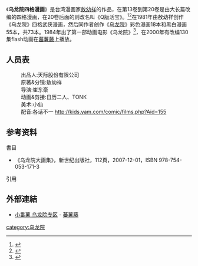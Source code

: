 {{expand|time=2014-11-06T10:07:18+00:00}}

《'''乌龙院四格漫画'''》是台湾漫画家[[敖幼祥|敖幼祥]]的作品，在第13卷到第20卷是由大长篇改编的四格漫画，在20卷后面的则改名叫《Q版活宝》。<ref>{{Cite web |url=http://yuedu.163.com/source/15208433dd274f858d59a9e6a035cb48_4 |title=存档副本 |access-date=2014-11-21 |archive-date=2014-11-29 |archive-url=https://web.archive.org/web/20141129085741/http://yuedu.163.com/source/15208433dd274f858d59a9e6a035cb48_4 |dead-url=no }}</ref><ref>{{cite web|url=http://www.readingtimes.com.tw/ReadingTimes/ProductPage.aspx?gp=productdetail&cid=rtft08(SellItems)&id=FT0811|title=時報悅讀:偷天換日(FT0811)──烏龍院精彩四格漫畫|website=www.readingtimes.com.tw|accessdate=2020-08-23|archive-date=2019-07-19|archive-url=https://web.archive.org/web/20190719160745/http://www.readingtimes.com.tw/ReadingTimes/ProductPage.aspx?gp=productdetail&cid=rtft08%28SellItems%29&id=FT0811|dead-url=no}}</ref>在1981年由敖幼祥创作《乌龙院》四格武侠漫画，然后同作者创作《[[烏龍院_(漫畫)|乌龙院]]》彩色漫画18本和黑白漫画55本，共73本。1984年出了第一部动画电影《乌龙院》<ref>{{cite web|url=http://reading.udn.com/v2/bookDesc.do?id=47142|title=udn讀書吧｜訊息頁|website=reading.udn.com|accessdate=2014-11-21|archive-date=2019-07-17|archive-url=https://web.archive.org/web/20190717173054/http://reading.udn.com/v2/bookDesc.do?id=47142|dead-url=no}}</ref>，在2000年有改编130集flash动画在[[蕃薯藤|蕃薯藤]]上播放。
==人员表==
:出品人:天际股份有限公司
:原著&分镜:敖幼祥
:导演:崔东豪
:动画&剪接:日历二人、TONK
:美术:小仙 
:配音:各话不一 http://kids.yam.com/comic/films.php?Aid=155 {{Wayback|url=http://kids.yam.com/comic/films.php?Aid=155 |date=20160305044727 }}
==参考资料==
;書目
*《乌龙院大画集》，新世纪出版社，112頁，2007-12-01，ISBN 978-754-053-171-3

;引用
{{reflist|1}}

==外部連結==
*[http://kids.yam.com/comic/film_list.php?area_id=woolon 小番薯 乌龙院专区] {{Wayback|url=http://kids.yam.com/comic/film_list.php?area_id=woolon |date=20150517010828 }} - [[蕃薯藤|蕃薯藤]]
{{乌龙院}}
[[category:乌龙院|category:乌龙院]]